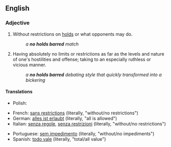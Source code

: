 {{also|no-holds-barred}}
==English==

===Adjective===
{{en-adj|-}}

# {{lb|en|wrestling}} Without restrictions on [[hold]]s or what opponents may do.
#: ''a '''no holds barred''' match''
# {{lb|en|idiomatic}} Having absolutely no limits or restrictions as far as the levels and nature of one's hostilities and offense; taking to an especially ruthless or vicious manner.
#: ''a '''no holds barred''' debating style that quickly transformed into a bickering''

====Translations====
{{trans-top|in wrestling: without restrictions on holds or what opponents may do}}
{{trans-mid}}
{{trans-bottom}}

{{trans-top|idiomatic: having absolutely no reserve or restrictions in lengths; in an especially ruthless or vicious manner}}
* Polish: {{t|pl|wszystkie chwyty dozwolone}}
{{trans-mid}}
{{trans-bottom}}

{{checktrans-top}}
* French: [[sans restrictions]] (literally, "without/no restrictions")
* German: [[alles ist erlaubt]] (literally, "all is allowed")
* Italian: [[senza regole]], [[senza restrizioni]] (literally, "without/no restrictions")
{{trans-mid}}
* Portuguese: [[sem impedimento]] (literally, "without/no impediments")
* Spanish: [[todo vale]] (literally, "total/all value") <!-- no: "everything is valid" -->
{{trans-bottom}}